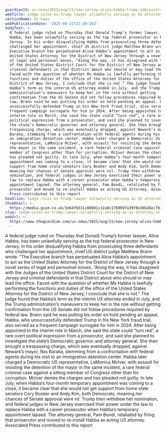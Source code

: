 ```yaml
---
guardianId: us-news/2025/aug/21/new-jersey-alina-habba-trump-administration
webTitle: Judge rules ex-Trump lawyer unlawfully serving as US attorney in New Jersey
sectionName: US news
webPublicationDate: '2025-08-21T21:30:16Z'
bodyText: >-
  A federal judge ruled on Thursday that Donald Trump’s former lawyer, Alina
  Habba, has been unlawfully serving as the top federal prosecutor in New
  Jersey. In his order disqualifying Habba from prosecuting three defendants who
  challenged her appointment, chief US district judge Matthew Brann wrote: “The
  Executive branch has perpetuated Alina Habba’s appointment to act as the
  United States Attorney for the District of New Jersey through a novel series
  of legal and personnel moves. “Along the way, it has disagreed with the Judges
  of the United States District Court for the District of New Jersey and
  criminal defendants in that District about who should or may lead the office.
  Faced with the question of whether Ms Habba is lawfully performing the
  functions and duties of the office of the United States Attorney for the
  District of New Jersey, I conclude that she is not.” The judge found that
  Habba’s term as the interim US attorney ended in July, and the Trump
  administration’s maneuvers to keep her in the role without getting
  confirmation from the US Senate did not follow procedures required by federal
  law. Brann said he was putting his order on hold pending an appeal. Habba, who
  unsuccessfully defended Trump in his New York fraud trial, also served as a
  frequent campaign surrogate for him in 2024. After being appointed to the
  interim role in March, she said the state could “turn red”, a rare overt
  political expression from a prosecutor, and said she planned to investigate
  the state’s Democratic governor and attorney general. She then brought a
  trespassing charge, which was eventually dropped, against Newark’s mayor, Ras
  Baraka, stemming from a confrontation with federal agents during his visit to
  an immigration detention center. Habba later charged a Democratic US
  representative, LaMonica McIver, with assault for resisting the detention of
  the mayor in the same incident, a rare federal criminal case against a sitting
  member of Congress other than for corruption. McIver denies the charges and
  has pleaded not guilty. In late July, when Habba’s four-month temporary
  appointment was coming to a close, it became clear that she would not get
  support from home state senators Cory Booker and Andy Kim, both Democrats,
  meaning her chances of Senate approval were nil. Trump then withdrew her
  nomination, and federal judges in New Jersey exercised their power under the
  law to replace Habba with a career prosecutor when Habba’s temporary
  appointment lapsed. The attorney general, Pam Bondi, retaliated by firing that
  prosecutor and moved to re-install Habba as acting US attorney. Associated
  Press contributed to this report
headline: Judge rules ex-Trump lawyer unlawfully serving as US attorney in New Jersey
thumbnail: >-
  https://media.guim.co.uk/3e64f6511c808d1c12a8c1769097a39f8e38b26e/761_0_6478_5185/500.jpg
slug: judge-rules-ex-trump-lawyer-unlawfully-serving-as-us-attorney-in-new-jersey
webUrl: >-
  https://www.theguardian.com/us-news/2025/aug/21/new-jersey-alina-habba-trump-administration
---
```

A federal judge ruled on Thursday that Donald Trump’s former lawyer, Alina Habba, has been unlawfully serving as the top federal prosecutor in New Jersey. In his order disqualifying Habba from prosecuting three defendants who challenged her appointment, chief US district judge Matthew Brann wrote: “The Executive branch has perpetuated Alina Habba’s appointment to act as the United States Attorney for the District of New Jersey through a novel series of legal and personnel moves. “Along the way, it has disagreed with the Judges of the United States District Court for the District of New Jersey and criminal defendants in that District about who should or may lead the office. Faced with the question of whether Ms Habba is lawfully performing the functions and duties of the office of the United States Attorney for the District of New Jersey, I conclude that she is not.” The judge found that Habba’s term as the interim US attorney ended in July, and the Trump administration’s maneuvers to keep her in the role without getting confirmation from the US Senate did not follow procedures required by federal law. Brann said he was putting his order on hold pending an appeal. Habba, who unsuccessfully defended Trump in his New York fraud trial, also served as a frequent campaign surrogate for him in 2024. After being appointed to the interim role in March, she said the state could “turn red”, a rare overt political expression from a prosecutor, and said she planned to investigate the state’s Democratic governor and attorney general. She then brought a trespassing charge, which was eventually dropped, against Newark’s mayor, Ras Baraka, stemming from a confrontation with federal agents during his visit to an immigration detention center. Habba later charged a Democratic US representative, LaMonica McIver, with assault for resisting the detention of the mayor in the same incident, a rare federal criminal case against a sitting member of Congress other than for corruption. McIver denies the charges and has pleaded not guilty. In late July, when Habba’s four-month temporary appointment was coming to a close, it became clear that she would not get support from home state senators Cory Booker and Andy Kim, both Democrats, meaning her chances of Senate approval were nil. Trump then withdrew her nomination, and federal judges in New Jersey exercised their power under the law to replace Habba with a career prosecutor when Habba’s temporary appointment lapsed. The attorney general, Pam Bondi, retaliated by firing that prosecutor and moved to re-install Habba as acting US attorney. Associated Press contributed to this report
